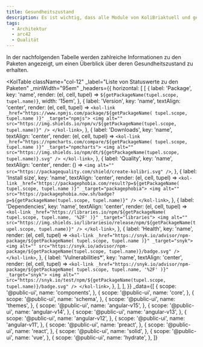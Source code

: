 ```yaml
---
title: Gesundheitszustand
description: Es ist wichtig, dass alle Module von KoliBriaktuell und gesund bleiben.
tags:
  - Architektur
  - arc42
  - Qualität
---
```



In der nachfolgenden Tabelle werden zahlreiche Informationen zu den Paketen angezeigt, um einen Überblick über deren Gesundheitszustand zu erhalten.

<KolTable
	className="col-12"
	_label="Liste von Statuswerte zu den Paketen"
	_minWidth="95em"
	_headers={{
		horizontal: [
			[
				{
					label: 'Package',
					key: 'name',
					render: (el, cell, tupel) => `${getPackageName(tupel.scope, tupel.name)}`,
					width: '15em',
				},
				{
					label: 'Version',
					key: 'name',
					textAlign: 'center',
					render: (el, cell, tupel) => `<kol-link _href="https://www.npmjs.com/package/${getPackageName(
						tupel.scope,
						tupel.name
					)}" _target="npmjs">
	<img alt="" src="https://img.shields.io/npm/v/${getPackageName(tupel.scope, tupel.name)}" />
</kol-link>`,
				},
				{
					label: 'Downloads',
					key: 'name',
					textAlign: 'center',
					render: (el, cell, tupel) => `<kol-link _href="https://npmcharts.com/compare/${getPackageName(
						tupel.scope,
						tupel.name
					)}" _target="npmcharts">
	<img alt="" src="https://img.shields.io/npm/dt/${getPackageName(tupel.scope, tupel.name)}.svg" />
</kol-link>`,
				},
				{
					label: 'Quality',
					key: 'name',
					textAlign: 'center',
					render: () => `<img alt="" src="https://packagequality.com/shield/create-kolibri.svg" />`,
				},
				{
					label: 'Install size',
					key: 'name',
					textAlign: 'center',
					render: (el, cell, tupel) => `<kol-link _href="https://packagephobia.com/result?p=${getPackageName(
						tupel.scope,
						tupel.name
					)}" _target="packagephobia">
	<img alt="" src="https://packagephobia.now.sh/badge?p=${getPackageName(tupel.scope, tupel.name)}" />
</kol-link>`,
				},
				{
					label: 'Dependencies',
					key: 'name',
					textAlign: 'center',
					render: (el, cell, tupel) => `<kol-link _href="https://libraries.io/npm/${getPackageName(
						tupel.scope,
						tupel.name,
						'%2F'
					)}" _target="libraries">
	<img alt="" src="https://img.shields.io/librariesio/release/npm/${getPackageName(tupel.scope, tupel.name)}" />
</kol-link>`,
				},
				{
					label: 'Health',
					key: 'name',
					render: (el, cell, tupel) => `<kol-link _href="https://snyk.io/advisor/npm-package/${getPackageName(
						tupel.scope,
						tupel.name
					)}" _target="snyk">
	<img alt="" src="https://snyk.io/advisor/npm-package/${getPackageName(tupel.scope, tupel.name)}/badge.svg" />
</kol-link>`,
				},
				{
					label: 'Vulnerabilities*',
					key: 'name',
					textAlign: 'center',
					render: (el, cell, tupel) => `<kol-link _href="https://snyk.io/advisor/npm-package/${getPackageName(
						tupel.scope,
						tupel.name,
						'%2F'
					)}" _target="snyk">
	<img alt="" src="https://snyk.io/test/npm/${getPackageName(tupel.scope, tupel.name)}/badge.svg" />
</kol-link>`,
				},
			],
		],
	}}
	_data={[
		{
			scope: '@public-ui',
			name: 'components',
		},
		{
			scope: '@public-ui',
			name: 'core',
		},
		{
			scope: '@public-ui',
			name: 'schema',
		},
		{
			scope: '@public-ui',
			name: 'themes',
		},
		{
			scope: '@public-ui',
			name: 'angular-v15',
		},
		{
			scope: '@public-ui',
			name: 'angular-v14',
		},
		{
			scope: '@public-ui',
			name: 'angular-v13',
		},
		{
			scope: '@public-ui',
			name: 'angular-v12',
		},
		{
			scope: '@public-ui',
			name: 'angular-v11',
		},
		{
			scope: '@public-ui',
			name: 'preact',
		},
		{
			scope: '@public-ui',
			name: 'react',
		},
		{
			scope: '@public-ui',
			name: 'solid',
		},
		{
			scope: '@public-ui',
			name: 'vue',
		},
		{
			scope: '@public-ui',
			name: 'hydrate',
		},
	]}
></KolTable>
<div
	style={{
		display: 'block',
		padding: '1rem',
	}}
></div>
